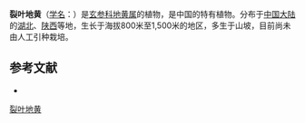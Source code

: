 {{Speciesbox
| name = 裂叶地黄
| status = 
| status_system = 
| image = 
| genus = Rehmannia
| species = piasezkii
| authority = Maxim.
}}

'''裂叶地黄'''（[[学名|学名]]：{{lang|la|''Rehmannia piasezkii''}}）是[[玄参科|玄参科]][[地黄属|地黄属]]的植物，是中国的特有植物。分布于[[中国大陆|中国大陆]]的[[湖北|湖北]]、[[陕西|陕西]]等地，生长于海拔800米至1,500米的地区，多生于山坡，目前尚未由人工引种栽培。

== 参考文献 ==
<div class="references-small">
* {{cite web| url =http://www.bioinfo.cn/db05/KmzwSpecies.php?action=view&id=21523| title =裂叶地黄| work =《中国高等植物数据库全库》| publisher =中国科学院微生物研究所| author =昆明植物研究所| accessdate =2009-02-25| deadurl =yes| archiveurl =https://web.archive.org/web/20160305025824/http://www.bioinfo.cn/db05/KmzwSpecies.php?action=view&id=21523| archivedate =2016-03-05| df =}}
</div>
{{Taxonbar|from=Q15231227}}

[[Category:地黄属|裂叶地黄]]


{{植物小作品}}